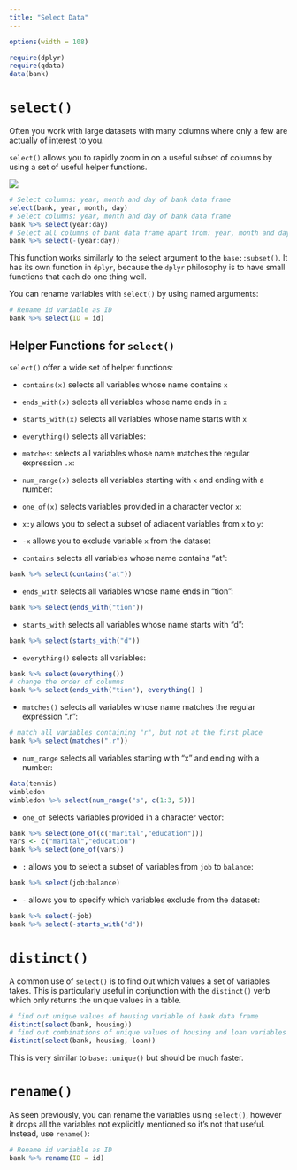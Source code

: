 ```yaml
---
title: "Select Data"
---
```



```r
options(width = 108)
```


```r
require(dplyr)
require(qdata)
data(bank) 
```


# `select()`

Often you work with large datasets with many columns where only a few are actually of interest to you. 

`select()` allows you to rapidly zoom in on a useful subset of columns by using a set of useful helper functions.

![](images/sel.png) 

```r
# Select columns: year, month and day of bank data frame
select(bank, year, month, day)
# Select columns: year, month and day of bank data frame
bank %>% select(year:day)
# Select all columns of bank data frame apart from: year, month and day
bank %>% select(-(year:day))
```

This function works similarly to the select argument to the `base::subset()`. It has its own function in `dplyr`, because the `dplyr` philosophy is to have small functions that each do one thing well.

You can rename variables with `select()` by using named arguments:

```r
# Rename id variable as ID
bank %>% select(ID = id)
```


## Helper Functions for `select()`

`select()` offer a wide set of helper functions:

* `contains(x)` selects all variables whose name contains `x`
* `ends_with(x)` selects all variables whose name ends in `x`
* `starts_with(x)` selects all variables whose name starts with `x`
* `everything()` selects all variables:
* `matches`: selects all variables whose name matches the regular expression `.x`:
* `num_range(x)` selects all variables starting with `x` and ending with a number:
* `one_of(x)` selects variables provided in a character vector `x`:
* `x:y` allows you to select a subset of adiacent variables from `x` to `y`:
* `-x` allows you to exclude variable `x` from the dataset

* `contains` selects all variables whose name contains "at":

```r
bank %>% select(contains("at"))
```
 
* `ends_with` selects all variables whose name ends in "tion":

```r
bank %>% select(ends_with("tion"))
```

* `starts_with` selects all variables whose name starts with "d":

```r
bank %>% select(starts_with("d"))
```

* `everything()` selects all variables:

```r
bank %>% select(everything())
# change the order of columns
bank %>% select(ends_with("tion"), everything() ) 
```

* `matches()` selects all variables whose name matches the regular expression ".r":

```r
# match all variables containing "r", but not at the first place
bank %>% select(matches(".r")) 
```


* `num_range` selects all variables starting with "x" and ending with a number:

```r
data(tennis)
wimbledon
wimbledon %>% select(num_range("s", c(1:3, 5)))
```


* `one_of` selects variables provided in a character vector:

```r
bank %>% select(one_of(c("marital","education")))
vars <- c("marital","education")
bank %>% select(one_of(vars))
```

* `:` allows you to select a subset of variables from `job` to `balance`:

```r
bank %>% select(job:balance)
```

* `-` allows you to specify which variables exclude from the dataset:

```r
bank %>% select(-job)
bank %>% select(-starts_with("d"))
```


# `distinct()`

A common use of `select()` is to find out which values a set of variables takes. This is particularly useful in conjunction with the `distinct()` verb which only returns the unique values in a table.

```r
# find out unique values of housing variable of bank data frame
distinct(select(bank, housing))
# find out combinations of unique values of housing and loan variables of bank data frame
distinct(select(bank, housing, loan))
```

This is very similar to `base::unique()` but should be much faster.


# `rename()`

As seen previously, you can rename the variables using `select()`, however it drops all the variables not explicitly mentioned so it’s not that useful. 
Instead, use `rename()`:

```r
# Rename id variable as ID
bank %>% rename(ID = id)
```
